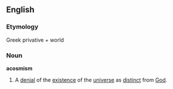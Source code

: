 ==English==

===Etymology===
Greek privative + world

===Noun===
'''acosmism'''

# A [[denial]] of the [[existence]] of the [[universe]] as [[distinct]] from [[God]].